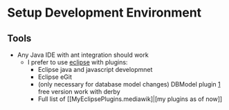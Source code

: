 = Setup Development Environment =

== Tools ==

* Any Java IDE with ant integration should work
** I prefer to use [http://eclipse.org eclipse] with plugins:
*** Eclipse java and javascript developmnet
*** Eclipse eGit
*** (only necessary for database model changes) DBModel plugin [http://www.azzurri.jp/] free version work with derby
*** Full list of [[MyEclipsePlugins.mediawik]|[my plugins as of now]]